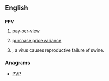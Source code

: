 ==English==

==={{initialism-old|en}}===
'''PPV'''

# {{context|television|lang=en}} [[pay-per-view]]
# [[purchase price variance]]
# {{context|biology|lang=en}} {{taxlink|Porcine parvovirus|species|noshow=1}}, a virus causes reproductive failure of swine.

===Anagrams===
* [[PVP#English|PVP]]